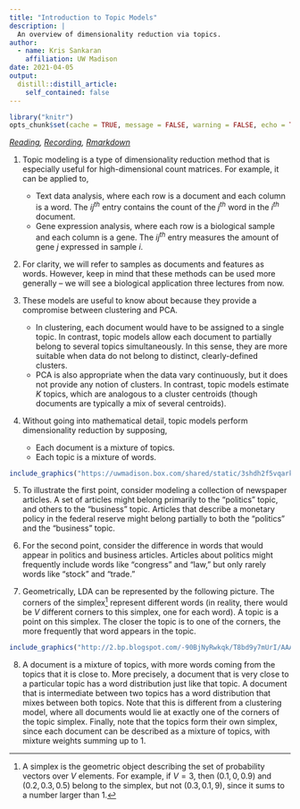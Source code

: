 ```yaml
---
title: "Introduction to Topic Models"
description: |
  An overview of dimensionality reduction via topics.
author:
  - name: Kris Sankaran
    affiliation: UW Madison
date: 2021-04-05
output:
  distill::distill_article:
    self_contained: false
---
```


```r
library("knitr")
opts_chunk$set(cache = TRUE, message = FALSE, warning = FALSE, echo = TRUE)
```

_[Reading](https://www.tidytextmining.com/topicmodeling.html), [Recording](https://mediaspace.wisc.edu/media/Week%2011%20%5B1%5D%20Introduction%20to%20Topic%20Models/1_tqbn7u60), [Rmarkdown](https://github.com/krisrs1128/stat479/blob/master/_posts/2021-03-30-week11-1/week11-1.Rmd)_

1. Topic modeling is a type of dimensionality reduction method that is
especially useful for high-dimensional count matrices. For example, it can be
applied to,
    * Text data analysis, where each row is a document and each column is a word.
    The $ij^{th}$ entry contains the count of the $j^{th}$ word in the $i^{th}$
    document.
    * Gene expression analysis, where each row is a biological sample and each
    column is a gene. The $ij^{th}$ entry measures the amount of gene $j$
    expressed in sample $i$.

2. For clarity, we will refer to samples as documents and features as words.
However, keep in mind that these methods can be used more generally -- we will
see a biological application three lectures from now.

3. These models are useful to know about because they provide a compromise
between clustering and PCA.
    * In clustering, each document would have to be assigned to a single topic.
    In contrast, topic models allow each document to partially belong to several
    topics simultaneously. In this sense, they are more suitable when data do
    not belong to distinct, clearly-defined clusters.
    * PCA is also appropriate when the data vary continuously, but it does not
    provide any notion of clusters. In contrast, topic models estimate $K$
    topics, which are analogous to a cluster centroids (though documents are
    typically a mix of several centroids).

4. Without going into mathematical detail, topic models perform dimensionality
reduction by supposing,
    * Each document is a mixture of topics.
    * Each topic is a mixture of words.
  
```r
include_graphics("https://uwmadison.box.com/shared/static/3shdh2f5vqarkwjucmmebigj2rwm4wyh.png")
```

5. To illustrate the first point, consider modeling a collection of newspaper
articles. A set of articles might belong primarily to the "politics" topic, and
others to the "business" topic. Articles that describe a monetary policy in the
federal reserve might belong partially to both the "politics" and the "business"
topic.

6. For the second point, consider the difference in words that would
appear in politics and business articles. Articles about politics might
frequently include words like "congress" and "law," but only rarely words
like "stock" and "trade."

7. Geometrically, LDA can be represented by the following picture. The corners
of the simplex^[A simplex is the geometric object describing the set of
probability vectors over $V$ elements. For example, if $V = 3$, then $\left(0.1,
0, 0.9\right)$ and $\left(0.2, 0.3, 0.5\right)$ belong to the simplex, but not
$\left(0.3, 0.1, 9\right)$, since it sums to a number larger than 1.] 
represent different words (in reality, there would be $V$ different corners to
this simplex, one for each word). A topic is a point on this simplex. The closer
the topic is to one of the corners, the more frequently that word appears in the
topic.

```r
include_graphics("http://2.bp.blogspot.com/-90BjNyRwkqk/T8bd9y7mUrI/AAAAAAAAAPg/H0Jdi-9RQ8s/s1600/LDA-f3.png")
```

8. A document is a mixture of topics, with more words coming from the topics
that it is close to. More precisely, a document that is very close to a
particular topic has a word distribution just like that topic. A document that
is intermediate between two topics has a word distribution that mixes between
both topics. Note that this is different from a clustering model, where all
documents would lie at exactly one of the corners of the topic simplex. Finally,
note that the topics form their own simplex, since each document can be
described as a mixture of topics, with mixture weights summing up to 1.

